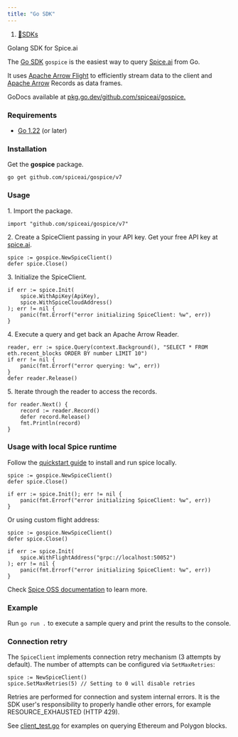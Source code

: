 ```yaml
---
title: "Go SDK"
---
```


1. [🔗SDKs](/sdks)

Golang SDK for Spice.ai

The [Go SDK](https://github.com/spiceai/gospice) `gospice` is the easiest way to query [Spice.ai](https://spice.ai) from Go.

It uses [Apache Arrow Flight](https://arrow.apache.org/docs/format/Flight.html) to efficiently stream data to the client and [Apache Arrow](https://arrow.apache.org/) Records as data frames.

GoDocs available at [pkg.go.dev/github.com/spiceai/gospice](https://pkg.go.dev/github.com/spiceai/gospice/v5)[.](https://pkg.go.dev/github.com/spiceai/gospice/v5)

### Requirements

* [Go 1.22](https://go.dev/doc/go1.22) (or later)

### Installation

Get the **gospice** package.

```
go get github.com/spiceai/gospice/v7
```

### Usage

1\. Import the package.

```
import "github.com/spiceai/gospice/v7"
```

2\. Create a SpiceClient passing in your API key. Get your free API key at [spice.ai](https://spice.ai/).

```
spice := gospice.NewSpiceClient()
defer spice.Close()
```

3\. Initialize the SpiceClient.

```
if err := spice.Init(
    spice.WithApiKey(ApiKey),
    spice.WithSpiceCloudAddress()
); err != nil {
    panic(fmt.Errorf("error initializing SpiceClient: %w", err))
}
```

4\. Execute a query and get back an Apache Arrow Reader.

```
reader, err := spice.Query(context.Background(), "SELECT * FROM eth.recent_blocks ORDER BY number LIMIT 10")
if err != nil {
    panic(fmt.Errorf("error querying: %w", err))
}
defer reader.Release()
```

5\. Iterate through the reader to access the records.

```
for reader.Next() {
    record := reader.Record()
    defer record.Release()
    fmt.Println(record)
}
```

### Usage with local Spice runtime

Follow the [quickstart guide](https://github.com/spiceai/spiceai?tab=readme-ov-file#%EF%B8%8F-quickstart-local-machine) to install and run spice locally.

```
spice := gospice.NewSpiceClient()
defer spice.Close()

if err := spice.Init(); err != nil {
    panic(fmt.Errorf("error initializing SpiceClient: %w", err))
}
```

Or using custom flight address:

```
spice := gospice.NewSpiceClient()
defer spice.Close()

if err := spice.Init(
    spice.WithFlightAddress("grpc://localhost:50052")
); err != nil {
    panic(fmt.Errorf("error initializing SpiceClient: %w", err))
}
```

Check [Spice OSS documentation](https://docs.spiceai.org/clients) to learn more.

### Example

Run `go run .` to execute a sample query and print the results to the console.

### Connection retry

The `SpiceClient` implements connection retry mechanism (3 attempts by default). The number of attempts can be configured via `SetMaxRetries`:

```
spice := NewSpiceClient()
spice.SetMaxRetries(5) // Setting to 0 will disable retries
```

Retries are performed for connection and system internal errors. It is the SDK user's responsibility to properly handle other errors, for example RESOURCE\_EXHAUSTED (HTTP 429).

See [client\_test.go](https://github.com/spiceai/gospice/blob/trunk/client_test.go) for examples on querying Ethereum and Polygon blocks.
